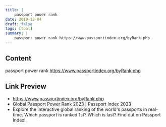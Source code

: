 ```yaml
---
title: |
    passport power rank
date: 2019-12-04
draft: false
tags: [tool]
summary: |
    passport power rank https://www.passportindex.org/byRank.php
---
```


## Content

passport power rank https://www.passportindex.org/byRank.php

## Link Preview

- https://www.passportindex.org/byRank.php
- Global Passport Power Rank 2023 | Passport Index 2023
- Explore the interactive global ranking of the world's passports in real-time. Which passport is ranked 1st? Which is last? Find out on Passport Index!
